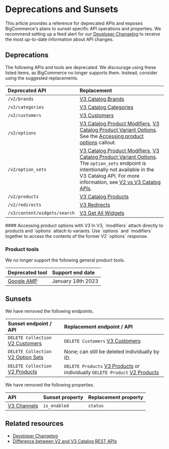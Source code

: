 # Deprecations and Sunsets



This article provides a reference for deprecated APIs and exposes BigCommerce's plans to sunset specific API operations and properties. We recommend setting up a feed alert for our [Developer Changelog](/changelog) to receive the most up-to-date information about API changes.

## Deprecations

The following APIs and tools are deprecated. We discourage using these listed items, as BigCommerce no longer supports them. Instead, consider using the suggested replacements.

| Deprecated API | Replacement |
|:---------------|:------------|
| `/v2/brands` | [V3 Catalog Brands](/api-reference/store-management/catalog/brands/getbrands) |
| `/v2/categories` | [V3 Catalog Categories](/api-reference/store-management/catalog/category/getcategories) |
| `/v2/customers` | [V3 Customers](/api-reference/store-management/customers-v3) |
|`/v2/options`| [V3 Catalog Product Modifiers](/api-reference/store-management/catalog/product-modifiers/getmodifiers), [V3 Catalog Product Variant Options](/api-reference/store-management/catalog/product-variant-options/getoptions). See the [Accessing product options](#accessing-product-options-with-V3) callout.  |
|`/v2/option_sets`| [V3 Catalog Product Modifiers](/api-reference/store-management/catalog/product-modifiers/getmodifiers), [V3 Catalog Product Variant Options](/api-reference/store-management/catalog/product-variant-options/getoptions). The `option_sets` endpoint is intentionally not available in the V3 Catalog API. For more information, see [V2 vs V3 Catalog APIs](/legacy/v2-products/v2-v3). |
|`/v2/products `| [V3 Catalog Products](/api-reference/store-management/catalog/products/getproducts) |
|`/v2/redirects`| [V3 Redirects](/docs/rest-management/redirects) |
|`/v3/content/widgets/search` | [V3 Get All Widgets](/api-reference/store-management/widgets/widget/getwidgets) |


<Callout type="info">
  #### Accessing product options with V3
  In V3, `modifiers` attach directly to products and `options` attach to variants. Use `options` and `modifiers` together to access the contents of the former V2 `options` response.
</Callout>

### Product tools

We no longer support the following general product tools.

|Deprecated tool|Support end date|
|:--|:--|
|[Google AMP](https://amp.dev/)|January 18th 2023|

## Sunsets

We have removed the following endpoints.

| Sunset endpoint / API | Replacement endpoint / API |
|:----------------------|:---------------------------|
| `DELETE Collection` [V2 Customers](/api-reference/store-management/customers-v2)  | `DELETE Customers` [V3 Customers](/api-reference/store-management/customers-v3/customers/customersdelete) |
| `DELETE Collection` [V2 Option Sets](/legacy/v2-catalog-products/v2-option-sets) | None; can still be deleted individually by ID. |
| `DELETE Collection` [V2 Products](/legacy/v2-catalog-products/v2-products) | `DELETE Products` [V3 Products](/api-reference/store-management/catalog/products/deleteproducts) or individually `DELETE Product` [V2 Products](/legacy/v2-catalog-products/v2-products#delete-a-product) |

We have removed the following properties.

| API | Sunset property | Replacement property |
|:----|:----------------|:---------------------|
[V3 Channels](/api-reference/store-management/channels/channels/listchannels) |`is_enabled` | `status` |

## Related resources 

* [Developer Changelog](/changelog)
* [Difference between V2 and V3 Catalog REST APIs](/api-docs/store-management/catalog/v2-vs-v3)

